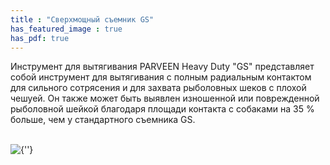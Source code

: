 ```yaml
---
title : "Сверхмощный съемник GS"
has_featured_image : true
has_pdf: true
---
```


Инструмент для вытягивания PARVEEN Heavy Duty "GS" представляет собой инструмент для вытягивания с полным радиальным контактом для сильного сотрясения и для захвата рыболовных шеков с плохой чешуей. Он также может быть выявлен изношенной или поврежденной рыболовной шейкой благодаря площади контакта с собаками на 35 % больше, чем у стандартного съемника GS.

<br />
<Image src={image} alt={''} />
